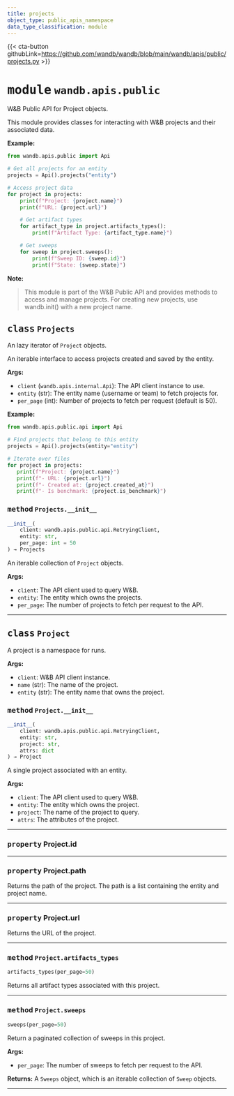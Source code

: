 ---
title: projects
object_type: public_apis_namespace
data_type_classification: module
---

{{< cta-button githubLink=https://github.com/wandb/wandb/blob/main/wandb/apis/public/projects.py >}}




# <kbd>module</kbd> `wandb.apis.public`
W&B Public API for Project objects. 

This module provides classes for interacting with W&B projects and their associated data. 



**Example:**
 ```python
from wandb.apis.public import Api

# Get all projects for an entity
projects = Api().projects("entity")

# Access project data
for project in projects:
     print(f"Project: {project.name}")
     print(f"URL: {project.url}")

     # Get artifact types
     for artifact_type in project.artifacts_types():
         print(f"Artifact Type: {artifact_type.name}")

     # Get sweeps
     for sweep in project.sweeps():
         print(f"Sweep ID: {sweep.id}")
         print(f"State: {sweep.state}")
``` 



**Note:**

> This module is part of the W&B Public API and provides methods to access and manage projects. For creating new projects, use wandb.init() with a new project name. 

## <kbd>class</kbd> `Projects`
An lazy iterator of `Project` objects. 

An iterable interface to access projects created and saved by the entity. 



**Args:**
 
 - `client` (`wandb.apis.internal.Api`):  The API client instance to use. 
 - `entity` (str):  The entity name (username or team) to fetch projects for. 
 - `per_page` (int):  Number of projects to fetch per request (default is 50). 



**Example:**
 ```python
from wandb.apis.public.api import Api

# Find projects that belong to this entity
projects = Api().projects(entity="entity")

# Iterate over files
for project in projects:
    print(f"Project: {project.name}")
    print(f"- URL: {project.url}")
    print(f"- Created at: {project.created_at}")
    print(f"- Is benchmark: {project.is_benchmark}")
``` 

### <kbd>method</kbd> `Projects.__init__`

```python
__init__(
    client: wandb.apis.public.api.RetryingClient,
    entity: str,
    per_page: int = 50
) → Projects
```

An iterable collection of `Project` objects. 



**Args:**
 
 - `client`:  The API client used to query W&B. 
 - `entity`:  The entity which owns the projects. 
 - `per_page`:  The number of projects to fetch per request to the API. 


---





## <kbd>class</kbd> `Project`
A project is a namespace for runs. 



**Args:**
 
 - `client`:  W&B API client instance. 
 - `name` (str):  The name of the project. 
 - `entity` (str):  The entity name that owns the project. 

### <kbd>method</kbd> `Project.__init__`

```python
__init__(
    client: wandb.apis.public.api.RetryingClient,
    entity: str,
    project: str,
    attrs: dict
) → Project
```

A single project associated with an entity. 



**Args:**
 
 - `client`:  The API client used to query W&B. 
 - `entity`:  The entity which owns the project. 
 - `project`:  The name of the project to query. 
 - `attrs`:  The attributes of the project. 


---

### <kbd>property</kbd> Project.id





---

### <kbd>property</kbd> Project.path

Returns the path of the project. The path is a list containing the entity and project name. 

---

### <kbd>property</kbd> Project.url

Returns the URL of the project. 



---

### <kbd>method</kbd> `Project.artifacts_types`

```python
artifacts_types(per_page=50)
```

Returns all artifact types associated with this project. 

---

### <kbd>method</kbd> `Project.sweeps`

```python
sweeps(per_page=50)
```

Return a paginated collection of sweeps in this project. 



**Args:**
 
 - `per_page`:  The number of sweeps to fetch per request to the API. 



**Returns:**
 A `Sweeps` object, which is an iterable collection of `Sweep` objects. 

---

